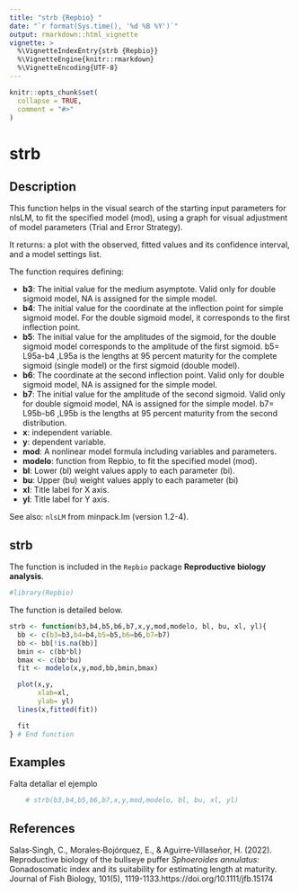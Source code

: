 ```yaml
---
title: "strb {Repbio} "
date: "`r format(Sys.time(), '%d %B %Y')`"
output: rmarkdown::html_vignette
vignette: >
  %\VignetteIndexEntry{strb {Repbio}}
  %\VignetteEngine{knitr::rmarkdown}
  %\VignetteEncoding{UTF-8}
---
```


```r
knitr::opts_chunk$set(
  collapse = TRUE,
  comment = "#>"
)
```

# strb

## Description

This function helps in the visual search of the starting input parameters
for nlsLM, to fit the specified model (mod), using a graph for visual
adjustment of model parameters (Trial and Error Strategy).

It returns: a plot with the observed, fitted values and its confidence interval,
and a model settings list.

The function requires defining:


 * **b3**: The initial value for the medium asymptote. Valid only for double
sigmoid model, NA is assigned for the simple model.
 * **b4**: The initial value for the coordinate at the inflection point for
simple sigmoid model. For the double sigmoid model, it corresponds
to the first inflection point.
 * **b5**: The initial value for the amplitudes of the sigmoid, for the double
sigmoid model corresponds to the amplitude of the first sigmoid.
b5= L95a-b4 ,L95a is the lengths at 95 percent maturity for the
complete sigmoid (single model) or the first sigmoid (double model).
 * **b6**: The coordinate at the second inflection point. Valid only for double
sigmoid model, NA is assigned for the simple model.
 * **b7**: The initial value for the amplitude of the second sigmoid. Valid
only for double sigmoid model, NA is assigned for the simple model.
b7= L95b-b6 ,L95b is the lengths at 95 percent maturity from the
second distribution.
 * **x**: independent variable.
 * **y**: dependent variable.
 * **mod**: A nonlinear model formula including variables and parameters.
 * **modelo**: function from Repbio, to fit the specified model (mod).
 * **bl**: Lower (bl) weight values apply to each parameter (bi).
 * **bu**: Upper (bu) weight values apply to each parameter (bi)
 * **xl**: Title label for X axis.
 * **yl**: Title label for Y axis.

See also: `nlsLM` from minpack.lm (version 1.2-4).


## strb

The function is included in the `Repbio` package **Reproductive biology analysis**.


```r
#library(Repbio)
```


The function is detailed below.

```r
strb <- function(b3,b4,b5,b6,b7,x,y,mod,modelo, bl, bu, xl, yl){
  bb <- c(b3=b3,b4=b4,b5=b5,b6=b6,b7=b7)
  bb <- bb[!is.na(bb)]
  bmin <- c(bb*bl)
  bmax <- c(bb*bu)
  fit <- modelo(x,y,mod,bb,bmin,bmax)

  plot(x,y,
       xlab=xl,
       ylab= yl)
  lines(x,fitted(fit))

  fit
} # End function
```


## Examples

Falta detallar el ejemplo

```r
    # strb(b3,b4,b5,b6,b7,x,y,mod,modelo, bl, bu, xl, yl)
```


## References

Salas‐Singh, C., Morales‐Bojórquez, E., & Aguirre‐Villaseñor, H. (2022). Reproductive biology of the bullseye puffer *Sphoeroides annulatus*: Gonadosomatic index and its suitability for estimating length at maturity. Journal of Fish Biology, 101(5), 1119-1133.https://doi.org/10.1111/jfb.15174
